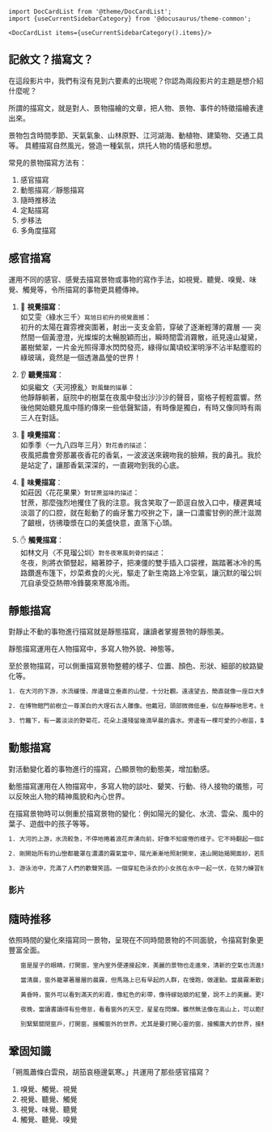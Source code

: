 ```mdx-code-block
import DocCardList from '@theme/DocCardList';
import {useCurrentSidebarCategory} from '@docusaurus/theme-common';

<DocCardList items={useCurrentSidebarCategory().items}/>
```

## 記敘文？描寫文？

<Youtube id="bZVY-0GWqTw" />

在這段影片中，我們有沒有見到六要素的出現呢？你認為兩段影片的主題是想介紹什麼呢？

所謂的描寫文，就是對人、景物描繪的文章，把人物、景物、事件的特徵描繪表達出來。

<Note>
景物包含時間季節、天氣氣象、山林原野、江河湖海、動植物、建築物、交通工具等。  
具體描寫自然風光，營造一種氣氛，烘托人物的情感和思想。

</Note>

常見的景物描寫方法有：

1. 感官描寫
2. 動態描寫／靜態描寫
3. 隨時推移法
4. 定點描寫
5. 步移法
6. 多角度描寫

## 感官描寫

運用不同的感官、感覺去描寫景物或事物的寫作手法，如視覺、聽覺、嗅覺、味覺、觸覺等，令所描寫的事物更具體傳神。

1. 👀 **視覺描寫**：  
   如艾雯〈綠水三千〉`寫旭日初升的視覺震撼`：  
   初升的太陽在霧雰裡突圍著，射出一支支金箭，穿破了逐漸輕薄的霧層 ── 突然間一個黃澄澄，光燦燦的太暢脫穎而出，瞬時間雲消霧散，祇見遠山凝黛，叢樹縈翠，一片金光照得潭水閃閃發亮，綠得似萬頃蛟潔明淨不沾半點塵瑕的綠玻璃，竟然是一個透澈晶瑩的世界！

2. 👂 **聽覺描寫**：  
   如吳繼文〈天河撩亂〉`對風聲的描摹`：  
   他靜靜躺著，庭院中的樹葉在夜風中發出沙沙沙的聲音，窗格子輕輕震響。然後他開始聽見風中隱約傳來一些低聲絮語，有時像是獨白，有時又像同時有兩三人在對話。

3. 👃 **嗅覺描寫**：  
   如季季〈一九八四年三月〉`對花香的描述`：  
   夜風把農會旁那叢夜香花的香氣，一波波送來親吻我的臉頰，我的鼻孔。我於是站定了，讓那香氣深深的，一直親吻到我的心底。

4. 👄 **味覺描寫**：  
   如莊因〈花花果果〉`對甘蔗滋味的描述`：  
   甘蔗，那麼強烈地攫住了我的注意。我含笑取了一節逕自放入口中，棲遲異域淡涸了的口腔，就在鬆動了的齒牙奮力咬拚之下，讓一口濃蜜甘例的蔗汁滋潤了齦根，彷彿瓊漿在口的美盛快意，直落下心頭。

5. ✋ **觸覺描寫**：  
   如林文月〈不見瑠公圳〉`對冬夜寒風刺骨的描述`：  
   冬夜，則將衣領豎起，縮著脖子，把凍僵的雙手插入口袋裡，踹踏著冰冷的馬路鑽進布篷下，炒菜煮食的火光，驅走了新生南路上冷空氣，讓沉默的瑠公圳兀自承受亞熱帶冷鋒襲來寒風冷雨。

## 靜態描寫

對靜止不動的事物進行描寫就是靜態描寫，讓讀者掌握景物的靜態美。

靜態描寫運用在人物描寫中，多寫人物外貌、神態等。

至於景物描寫，可以側重描寫景物整體的樣子、位置、顏色、形狀、細部的紋路變化等。

```txt title="靜態描寫例子"
1. 在大河的下游，水流緩慢，岸邊聳立垂直的山壁，十分壯觀。遠遠望去，簡直就像一座巨大無比的天然屏風。

2. 在博物館門前樹立一尊潔白的大理石古人雕像。他戴冠，頭部微微低垂，似在靜靜地思考。他一把漂亮的鬍子飄在胸前，雙手靠在背後，身上穿寬大的衣服，顯得從容而有風度。

3. 竹籬下，有一叢淡淡的野菊花，花朵上還殘留幾滴早晨的露水。旁邊有一棵可愛的小樹苗，葉子綠得如同潤的玉石，樹苗的周圍長滿了亂七八糟的小草。
```

## 動態描寫

對活動變化着的事物進行的描寫，凸顯景物的動態美，增加動感。

動態描寫運用在人物描寫中，多寫人物的談吐、顰笑、行動、待人接物的儀態，可以反映出人物的精神風貌和內心世界。

在描寫景物時可以側重於描寫景物的變化：例如陽光的變化、水流、雲朵、風中的葉子、遊戲中的孩子等等。

```txt title="動態描寫例子"
1. 大河的上游，水流較急，不停地捲着浪花奔湧向前，好像不知疲倦的樣子。它不時翻起一個巨浪，把一隻小小的漁船舉起來，再一個巨浪，又把船擊下去。

2. 剛開始所有的山巒都籠罩在濃濃的霧氣當中，陽光漸漸地照射開來，遠山開始揭開面紗，若隱若現，近處的房舍沐浴金光，花朵也綻放開紅紅的笑臉，遠看就像織出一片燦爛的雲霞。

3. 游泳池中，充滿了人們的歡聲笑語。一個穿紅色泳衣的小女孩在水中一起一伏，在努力練習蛙泳，旁邊的教練在不停地鼓勵她。有的小朋友在水中玩水球，掀起一片片晶瑩的浪花，還有些在池邊的躺椅中舒服地享受日光浴。
```

### 影片

<Youtube id="CSyRJn4J5jY" />

## 隨時推移

依照時間的變化來描寫同一景物，呈現在不同時間景物的不同面貌，令描寫對象更豐富全面。

```txt title="窗外"
　　窗是屋子的眼睛，打開窗，室內室外便連接起來，美麗的景物也走進來，清新的空氣也流進來。所以，我喜歡在樓上，打開窗，欣賞窗外的世界。

　　當清晨，窗外籠罩著層層的晨霧，但馬路上已有早起的人群，在慢跑，做運動。當晨霧漸散去，可以看到遠方高樓，好像仍在夢中。而居家附近，麻雀已來報早安，吱吱喳喳的在付近跳躍，也跳近我家的陽臺，與我家養的鳥兒，合唱著輕快的早安曲。聲音輕脆，體態輕盈活潑。

　　黃昏時，窗外可以看到滿天的彩霞，像紅色的彩帶，像待嫁姑娘的紅暈，說不上的美麗。更可以看到飛鳥，或成群在天空飛，也許是鴿子吧！或是歸鳥，正在回家的路上。那種飛翔的姿態，可以算是高水準的飛行家。而巷口開始有小孩出來嬉戲，活潑又有趣。

　　夜晚，當讀書讀得有些倦怠，看看窗外的天空，星星在閃爍。雖然無法像在高山上，可以飽攬整個星空，但至少也可以對著星辰，或遐思，或想像，樂趣也無窮呀！有時，從遠方也會傳來蟲吟，甚至雄壯的蛙鳴，讓我也沾染城市中幾分的鄉情呢！有時，城市一角放起燄火，從窗戶，也可飽欖那燦燦多變的燄火，騰空而綻放，為形式化的生活增添幾分詩情與美感。

　　別緊緊關閉窗戶，打開窗，接觸窗外的世界。尤其是要打開心靈的窗，接觸廣大的世界，接觸活潑多彩的人生，讓自己活得愉快美好！
```

<Review Correct={2}>

## 鞏固知識

「朔風蕭條白雲飛，胡笳哀極邊氣寒。」共運用了那些感官描寫？

1. 嗅覺、觸覺、視覺
2. 視覺、聽覺、觸覺
3. 視覺、味覺、聽覺
4. 觸覺、聽覺、嗅覺

</Review>